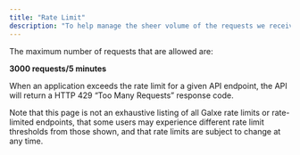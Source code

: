 ```yaml
---
title: "Rate Limit"
description: "To help manage the sheer volume of the requests we receive on our api, limits are placed on the number of requests that can be made. These limits help us provide the reliable and scalable API that our developer community relies on."
---
```


The maximum number of requests that are allowed are:

**3000 requests/5 minutes**

When an application exceeds the rate limit for a given API endpoint, the API will return a HTTP 429 “Too Many Requests” response code.

Note that this page is not an exhaustive listing of all Galxe rate limits or rate-limited endpoints, that some users may experience different rate limit thresholds from those shown, and that rate limits are subject to change at any time.